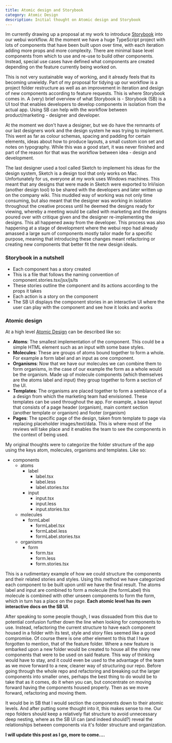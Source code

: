 ```yaml
---
title: Atomic design and Storybook
category: Atomic Design
description: Initial thought on Atomic design and Storybook
---
```


Im currently drawing up a proposal at my work to introduce [Storybook](https://storybook.js.org/) into our webui workflow. At the moment we have a huge TypeScript project with lots of components that have been built upon over time, with each iteration adding more props and more complexity. There are minimal base level components from which to use and re-use to build other components. Instead, special use cases have defined what components are created depending on the feature currently being worked on.

This is not very sustainable way of working, and it already feels that its becoming unwieldy. Part of my proposal for tidying up our workflow is a project folder restructure as well as an improvement in iteration and design of new components according to feature requests. This is where Storybook comes in. A (very) brief overview of what Storybook is - Storybook (SB) is a UI tool that enables developers to develop components in isolation from the actual app. Using SB can help with the workflow between product/marketing - designer and developer.

At the moment we don't have a designer, but we do have the remnants of our last designers work and the design system he was trying to implement. This went as far as colour schemas, spacing and padding for certain elements, ideas about how to produce layouts, a small custom icon set and notes on typography. While this was a good start, it was never finished and part of the reason for that was the workflow between idea - design and development.

The last designer used a tool called Sketch to implement his ideas for the design system, Sketch is a design tool that only works on Mac. Unfortunately for us, everyone at my work uses Windows machines. This meant that any designs that were made in Sketch were exported to InVision (another design tool) to be shared with the developers and later written up on the company wiki. This muddled way of working was not only time consuming, but also meant that the designer was working in isolation throughout the creative process until he deemed the designs ready for viewing, whereby a meeting would be called with marketing and the designs poured over with critique given and the designer re-implementing the designs. This all happened away from the developer. This process was also happening at a stage of development where the webui repo had already amassed a large sum of components mostly tailor made for a specific purpose, meaning that introducing these changes meant refactoring or creating new components that better fit the new design ideals.

### Storybook in a nutshell

- Each component has a story created
- This is a file that follows the naming convention of component.stories.tsx/jsx/js/ts
- These stories outline the component and its actions according to the props it takes
- Each action is a story on the component
- The SB UI displays the component stories in an interactive UI where the user can play with the component and see how it looks and works

### Atomic design

At a high level [Atomic Design](https://bradfrost.com/blog/post/atomic-web-design/) can be described like so:

- **Atoms**: The smallest implementation of the component. This could be a simple HTML element such as an input with some base styles.
- **Molecules**: These are groups of atoms bound together to form a whole. For example a form label and an input as one component.
- **Organisms**: Now that we have our molecules we can combine them to form organisms, in the case of our example the form as a whole would be the organism. Made up of molecule components (which themselves are the atoms label and input) they group together to form a section of the UI.
- **Templates**: The organisms are placed together to form a semblance of a a design from which the marketing team had envisioned. These templates can be used throughout the app. For example, a base layout that consists of a page header (organism), main content section (another template or organism) and footer (organism)
- **Pages**: The specific page of the design, taken from template to page via replacing placeholder images/text/data. This is where most of the reviews will take place and it enables the team to see the components in the context of being used.

My original thoughts were to categorize the folder structure of the app using the keys atom, molecules, organisms and templates. Like so:

- components
  - atoms
    - label
      - label.tsx
      - label.less
      - label.stories.tsx
    - input
      - input.tsx
      - input.less
      - input.stories.tsx
  - molecules
    - formLabel
      - formLabel.tsx
      - formLabel.less
      - formLabel.stories.tsx
  - organisms
    - form
      - form.tsx
      - form.less
      - form.stories.tsx

This is a rudimentary example of how we could structure the components and their related stories and styles. Using this method we have categorized each component to be built upon until we have the final result. The atoms label and input are combined to form a molecule (the formLabel) this molecule is combined with other unseen components to form the form, which in turn has a place on the page. **Each atomic level has its own interactive docs on the SB UI**.

After speaking to some people though, I was dissuaded from this due to potential confusion further down the line when looking for components to use. Instead, refactoring the current structure to have each component housed in a folder with its test, style and story files seemed like a good compromise. Of course there is one other element to this that I have forgotten to mention, that of the feature folder. Where a new feature is embarked upon a new folder would be created to house all the shiny new components that were to be used on said feature. This way of thinking would have to stay, and it could even be used to the advantage of the team as we move forward to a new, cleaner way of structuring our repo. Before going through the whole repo and refactoring and breaking out the larger components into smaller ones, perhaps the best thing to do would be to take that as it comes, do it when you can, but concentrate on moving forward having the components housed properly. Then as we move forward, refactoring and moving them.

It would be in SB that I would section the components down to their atomic levels. And after putting some thought into it, this makes sense to me. Our repo folders should keep a relatively flat structure to avoid unnecessary deep nesting, where as the SB UI can (and indeed should?) reveal the relationships between components via it's folder structure and organization.

**I will update this post as I go, more to come....**

